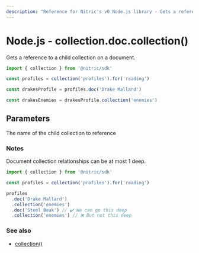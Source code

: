 ```yaml
---
description: "Reference for Nitric's v0 Node.js library - Gets a reference to a child collection on a document."
---
```


# Node.js - collection.doc.collection()

Gets a reference to a child collection on a document.

```javascript
import { collection } from '@nitric/sdk'

const profiles = collection('profiles').for('reading')

const drakesProfile = profiles.doc('Drake Mallard')

const drakesEnemies = drakesProfile.collection('enemies')
```

## Parameters

<Properties>
  <Property name="name" required type="string">
    The name of the child collection to reference
  </Property>
</Properties>

### Notes

Document collection relationships can be at most 1 deep.

```javascript
import { collection } from '@nitric/sdk'

const profiles = collection('profiles').for('reading')

profiles
  .doc('Drake Mallard')
  .collection('enemies')
  .doc('Steel Beak') // ✔️ We can go this deep
  .collection('enemies') // ❌ But not this deep
```

### See also

- [collection()](./collection)
